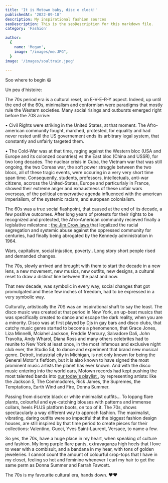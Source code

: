 ```yaml
---
title: 'It is Motown baby, disc o clock!'
publishedAt: '2022-09-18'
description: My inspirational fashion sources
seoDescription: This is the seoDescription for this markdown file.
category: 'Fashion'

author:
  {
    name: 'Megan',
    image: "/images/me.JPG",
  }
image: '/images/soultrain.jpeg'
  
---
```


Soo where to begin 😃

Un peu d'histoire: 

The 70s period era is a cultural reset, on E-V-E-R-Y aspect. Indeed, up until the end of the 60s, minimalism and conformism were paradigms that
mostly rule the Western societies. Many social risings and outbursts emerged right before the 70S arrive:

• Civil Rights were striking in the United States, at that moment. The Afro-american community fought, marched, protested, for equality
and had never rested until the US governement ends its arbitrary legal system, that constantly and unfairly targeted them.

• The Cold-War was at that time, raging against the Western bloc (USA and Europe and its colonzed countries) vs the East bloc (China and USSR), for two long decades. The nuclear crisis in Cuba, the Vietnam war that was still ongoing, the two Coreas war, the soft power struggle between the two blocs, 
all of these tragic events, were occuring in a very very short time span time. Consequently, students, professors, intellectuals, anti-war citizens, accross the United-States, Europe and particurlaly 
in France, showed their extreme anger and exhaustness of these unfair wars overseas, of the political conservative agenda influenced with the american imperialism, of the systemic racism, and european colonialism. 

The 60s was a true social flashpoint, that caused at the end of its decade, a few positive outcomes. After long years of protests for their rights to
be recognized and protected, the Afro-American community recieved finally a legislative milestone : <a href="https://www.britannica.com/event/Jim-Crow-law"> the Jim Crow laws </a> that legalized the racial segregation and systemic abuse against the oppressed community for centuries, had finally being abrogated by the Kennedy administration in 1964.

Wars, capitalism, social injustice, poverty.. Long story short people rised and demanded changes.

The 70s, slowly arrived and brought with them to start the decade in a new lens, a new movement, new musics, new outfits, new designs, a cultural reset
to draw a distinct line between the past and now.

That new decade, was symbolic in every way, social changes that got promulgated and these few inches of freedom, had to be expressed in a very symbolic way.

Culturally, artistically the 70S was an inspirational shaft to say the least. The disco music was created at that period in New York, an up-beat musics
that was specifically created to dance and escape the dark reality, when you are a minority. Disco was at first played by Djs in gay bars and disco clubs, 
that catchy music genre started to become a phenomenon, that Grace Jones, Liza Minnelli, Mciahel Jackson, Freddie Mercury, Salvadore Dali, John Travolta, Andy Wharol, Diana Ross and many others celebrites had to reunite to New York at least once, in the most infamous and exclusive night club ever, the Studio 54, 
to dance and experiment that brand new musical genre. Detroit, industrial city in Michigan, is not only known for being the General Motor's fiefdom, but it is also known to have signed the most prominent music artists the planet has ever known.
And with the disco music entering into the world ears, Motown records had kept pushing the most talented bands into  <a href="https://www.youtube.com/watch?v=U_s9QFJUTZ4"> our today's playlist </a>, by representing artists: like the Jackson 5, The Commodores, Rick James,
the Supremes, the Temptations, Earth Wind and Fire, Donna Summer.


Passing from discrete black or white minimalist outfits... To loppng flare plants, colourful and eye-catching blouses with patterns and immense collars, heels PLUS platform boots, on top of it. The 70s, shows spectacularly 
a way different way to approch fashion. The maximalist, vibrating, daring outfits were so impactful that the biggest fashion design houses, are still inspired by that time period
to create pieces for their collections: Valentino, Gucci, Yves Saint-Laurent, Versace, to name a few.

So yes, the 70s, have a huge place in my heart, when speaking of culture and fashion. My long purple flare pants, extravaganza high heels that I love to wear with a combisuit, and a bandana in my hear, with tons of golden jeweleries.
I cannot count the amount of colourful crop-tops that I have in my closet, feeling so hot and feminine whenever I curl my hair to get the same perm as Donna Summer and Farrah Fawcett. 

The 70s is my favourite cultural era, hands down. ❤️❤️











 


